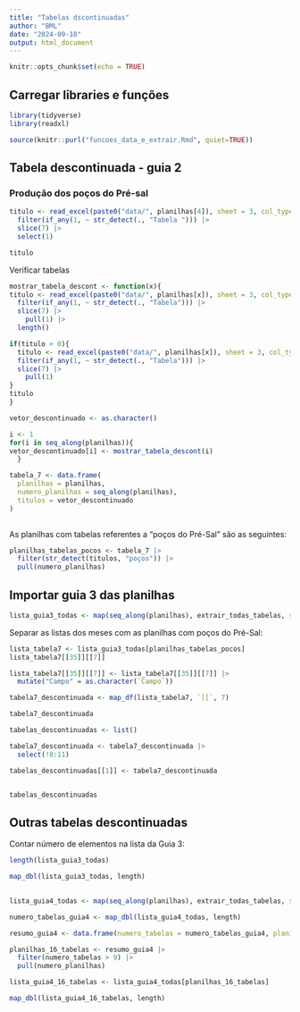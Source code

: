```yaml
---
title: "Tabelas dscontinuadas"
author: "BML"
date: "2024-09-10"
output: html_document
---
```


```r
knitr::opts_chunk$set(echo = TRUE)
```

## Carregar libraries e funções

```r
library(tidyverse)
library(readxl)
```

```r
source(knitr::purl("funcoes_data_e_extrair.Rmd", quiet=TRUE))
```

## Tabela descontinuada - guia 2

### Produção dos poços do Pré-sal 
```r
titulo <- read_excel(paste0("data/", planilhas[4]), sheet = 3, col_types = "text",  .name_repair = "unique_quiet") |> 
  filter(if_any(1, ~ str_detect(., "Tabela "))) |> 
  slice(7) |>
  select(1)

titulo
```
Verificar tabelas 

```r
mostrar_tabela_descont <- function(x){
titulo <- read_excel(paste0("data/", planilhas[x]), sheet = 3, col_types = "text",  .name_repair = "unique_quiet") |> 
  filter(if_any(1, ~ str_detect(., "Tabela"))) |> 
  slice(7) |> 
    pull(1) |> 
  length()

if(titulo > 0){
  titulo <- read_excel(paste0("data/", planilhas[x]), sheet = 3, col_types = "text",  .name_repair = "unique_quiet") |> 
  filter(if_any(1, ~ str_detect(., "Tabela"))) |> 
  slice(7) |> 
    pull(1)
}
titulo
}
```

```r
vetor_descontinuado <- as.character()

i <- 1
for(i in seq_along(planilhas)){
vetor_descontinuado[i] <- mostrar_tabela_descont(i)
  }

tabela_7 <- data.frame(
  planilhas = planilhas,
  numero_planilhas = seq_along(planilhas),
  titulos = vetor_descontinuado
)
 

```
As planilhas com tabelas referentes a "poços do Pré-Sal" são as seguintes:

```r
planilhas_tabelas_pocos <- tabela_7 |> 
  filter(str_detect(titulos, "poços")) |> 
  pull(numero_planilhas)
```

## Importar guia 3 das planilhas 

```r
lista_guia3_todas <- map(seq_along(planilhas), extrair_todas_tabelas, sheet = 3)
```

Separar as listas dos meses com as planilhas com poços do Pré-Sal:

```r
lista_tabela7 <- lista_guia3_todas[planilhas_tabelas_pocos]
lista_tabela7[[35]][[7]]
```
```r
lista_tabela7[[35]][[7]] <- lista_tabela7[[35]][[7]] |> 
  mutate("Campo" = as.character(`Campo`))
```


```r
tabela7_descontinuada <- map_df(lista_tabela7, `[[`, 7)

tabela7_descontinuada
```
```r

tabelas_descontinuadas <- list()

tabela7_descontinuada <- tabela7_descontinuada |> 
  select(!8:11)

tabelas_descontinuadas[[1]] <- tabela7_descontinuada


tabelas_descontinuadas
```

## Outras tabelas descontinuadas

Contar número de elementos na lista da Guia 3:

```r
length(lista_guia3_todas)
```

```r
map_dbl(lista_guia3_todas, length)
  
```

```r
lista_guia4_todas <- map(seq_along(planilhas), extrair_todas_tabelas, sheet = 4)
```

```r
numero_tabelas_guia4 <- map_dbl(lista_guia4_todas, length)

resumo_guia4 <- data.frame(numero_tabelas = numero_tabelas_guia4, planilhas = planilhas, numero_planilhas = seq_along(planilhas))
```

```r
planilhas_16_tabelas <- resumo_guia4 |> 
  filter(numero_tabelas > 9) |> 
  pull(numero_planilhas)
```

```r
lista_guia4_16_tabelas <- lista_guia4_todas[planilhas_16_tabelas]
```

```r
map_dbl(lista_guia4_16_tabelas, length)
```

